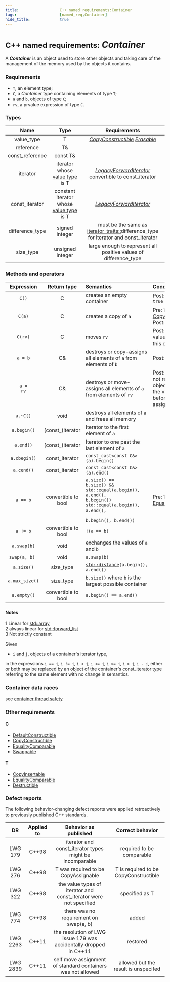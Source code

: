 ```yaml
---
title:                  C++ named requirements:Container 
tags:                   [named_req,Container]
hide_title:             true
---
```



# <small>C++ named requirements:</small> *Container*
A ***Container*** is an object used to store other objects and taking care of the management of the memory used by the objects it contains.

### Requirements
* `T`, an element type;
* `C`, a *Container* type containing elements of type `T`;
* `a` and `b`, objects of type `C`;
* `rv`, a prvalue expression of type `C`.

### Types

|   **Name**      |               **Type**                                                              |                                 **Requirements**                                                                                                                    |
|:---------------:|:-----------------------------------------------------------------------------------:|:-------------------------------------------------------------------------------------------------------------------------------------------------------------------:|
| value_type      | T                                                                                   | <Until v='cpp11'><a href="/docs/named_req/CopyConstructible"><i>CopyConstructible</i></a></Until> <Since v='cpp11'><a href="/docs/named_req/Erasable"><i>Erasable</i></a></Since> |
| reference       | T&                                                                                  |                                                                                                                                                                     |
| const_reference | const T&                                                                            |                                                                                                                                                                     |
| iterator        | iterator whose [value type](/docs/std/iterator#Types_and_writability) is T          | [*LegacyForwardIterator*](/docs/named_req/LegacyForwardIterator) convertible to const_iterator                                                                        |
| const_iterator  | constant iterator whose [value type](/docs/std/iterator#Types_and_writability) is T | [*LegacyForwardIterator*](/docs/named_req/LegacyForwardIterator)                                                                                                      |
| difference_type | signed integer                                                                      | must be the same as [iterator_traits::](/docs/std/iterator/iterator_traits)difference_type for iterator and const_iterator                                          |
| size_type       | unsigned integer                                                                    | large enough to represent all positive values of difference_type                                                                                                    |

### Methods and operators

| **Expression**                                   | **Return type**     | **Semantics** |  **Conditions**  | **Complexity**   |
|:------------------------------------------------:|:-------------------:|:----------------------------------------------------------------------------------------------------------------------------------------------------------------------------------------------------------------------------|:--------------------------------------------------------------------------------------------------------------|:---------------------------------------------------------------:|
| `C()`                                            | C                   | creates an empty container                                                                                                                                                                                                  | Post:`C().empty() == true `                                                                                   | Constant                                                        |
| `C(a)`                                           | C                   | creates a copy of `a`                                                                                                                                                                                                       | Pre: `T` must be [CopyInsertable](/docs/named_req/CopyInsertable) <br/> Post:  `a == C(a)`                    | Linear                                                          |
| <Since v='cpp11'><code>C(rv)</code></Since>      | C                   | moves `rv`                                                                                                                                                                                                                  | Post: equal to the value `rv` had before this construction                                                    | Constant[[1]](#notes)                                           |
| `a = b`                                          | C&                  | destroys or copy-assigns all elements of `a` from elements of `b`                                                                                                                                                           | Post: `a == b`                                                                                                | Linear                                                          |
| <Since v='cpp11'><code>a = rv</code></Since>     | C&                  | destroys or move-assigns all elements of `a` from elements of `rv`                                                                                                                                                          | Post: if `a` and `rv` do not refer the same object, `a` is equal to the value `rv` had before this assignment | Linear                                                          |
| `a.~C()`                                         | void                | destroys all elements of `a` and frees all memory                                                                                                                                                                           |                                                                                                               | Linear                                                          |
| `a.begin()`                                      | (const_)iterator    | Iterator to the first element of `a`                                                                                                                                                                                        |                                                                                                               | Constant                                                        |
| `a.end()`                                        | (const_)iterator    | Iterator to one past the last element of `a`                                                                                                                                                                                |                                                                                                               | Constant                                                        |
| <Since v='cpp11'><code>a.cbegin()</code></Since> | const_iterator      | `const_cast<const C&>(a).begin()`                                                                                                                                                                                           |                                                                                                               | Constant                                                        |
| <Since v='cpp11'><code>a.cend()</code></Since>   | const_iterator      | `const_cast<const C&>(a).end()`                                                                                                                                                                                             |                                                                                                               | Constant                                                        |
| `a == b`                                         | convertible to bool | <Until block v='cpp14'><code>a.size() == b.size() && <br/>std::equal(a.begin(), <br/>a.end(), b.begin())</code></Until> <Since block v='cpp14'><code>std::equal(a.begin(), a.end(), <br/>b.begin(), b.end())</code></Since> | Pre: `T` must be [EqualityComparable](/docs/named_req/EqualityComparable)                                     | Constant[[2]](#notes) if a.size() != b.size(), linear otherwise |
| `a != b`                                         | convertible to bool | `!(a == b)`                                                                                                                                                                                                                 |                                                                                                               | Linear                                                          |
| `a.swap(b)`                                      | void                | exchanges the values of `a` and `b`                                                                                                                                                                                         |                                                                                                               | Constant[[1][3]](#notes)                                        |
| `swap(a, b) `                                    | void                | `a.swap(b)`                                                                                                                                                                                                                 |                                                                                                               | Constant[[1]](#notes)                                           |
| `a.size()`                                       | size_type           | <code><a href="/docs/std/iterator/distance">std::distance</a>(a.begin(), a.end())</code>                                                                                                                                    |                                                                                                               | Constant[[3]](#notes)                                           |
| `a.max_size()`                                   | size_type           | `b.size()` where `b` is the largest possible container                                                                                                                                                                      |                                                                                                               | Constant[[3]](#notes)                                           |
| `a.empty()`                                      | convertible to bool | `a.begin() == a.end()`                                                                                                                                                                                                      |                                                                                                               | Constant                                                        |

#### Notes

1 Linear for [std::array](/docs/std/containers/arrays/array) <br/>
2 always linear for [std::forward_list](/docs/std/containers/lists/forward-list/)<br/>
3 <Until v='cpp11'>Not strictly constant</Until><br/>

Given

* `i` and `j`, objects of a container's iterator type,

in the expressions `i == j`, `i != j`, `i < j`, `i <= j`, `i >= j`, `i > j`, `i - j`, 
either or both may be replaced by an object of the container's const_iterator type referring to the same element with no change in semantics.

### Container data races
see [container thread safety](/docs/std/container#Thread_safety)

### Other requirements

#### C
* [DefaultConstructible](/docs/named_req/DefaultConstructible)
* [CopyConstructible](/docs/named_req/CopyConstructible)
* [EqualityComparable](/docs/named_req/EqualityComparable)
* [Swappable](/docs/named_req/Swappable)

#### T
* [CopyInsertable](/docs/named_req/CopyInsertable)
* [EqualityComparable](/docs/named_req/EqualityComparable)
* [Destructible](/docs/named_req/Destructible)

### Defect reports
The following behavior-changing defect reports were applied retroactively to previously published C++ standards.

|    DR    | Applied to |                       Behavior as published                       |            Correct behavior           |
|:--------:|:----------:|:-----------------------------------------------------------------:|:-------------------------------------:|
| LWG 179  | C++98      | iterator and const_iterator types might be incomparable           | required to be comparable             |
| LWG 276  | C++98      | T was required to be CopyAssignable                               | T is required to be CopyConstructible |
| LWG 322  | C++98      | the value types of iterator and const_iterator were not specified | specified as T                        |
| LWG 774  | C++98      | there was no requirement on swap(a, b)                            | added                                 |
| LWG 2263 | C++11      | the resolution of LWG issue 179 was accidentally dropped in C++11 | restored                              |
| LWG 2839 | C++11      | self move assignment of standard containers was not allowed       | allowed but the result is unspecifed  | 
